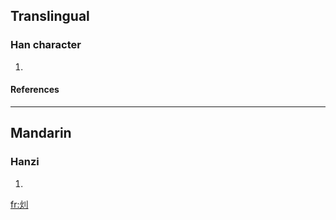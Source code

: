 ==Translingual==
===Han character===
{{Han char|rn=86|rad=火|as=02|sn=6|four=|canj=火中弓 (FLN)}}
# {{defn|Han|sort=火02}}
====References====
{{Han ref|kx=0666.020|dkj=18862|dj=1075.090|hdz=32188.060|uh=7072|ud=28786}}

----
==Mandarin==
===Hanzi===
{{cmn-hanzi|pin=[[xiāo]] ([[xiao1]])|wg=hsiao<sup>1</sup>}}
# {{defn|Mandarin}}

[[fr:灲]]